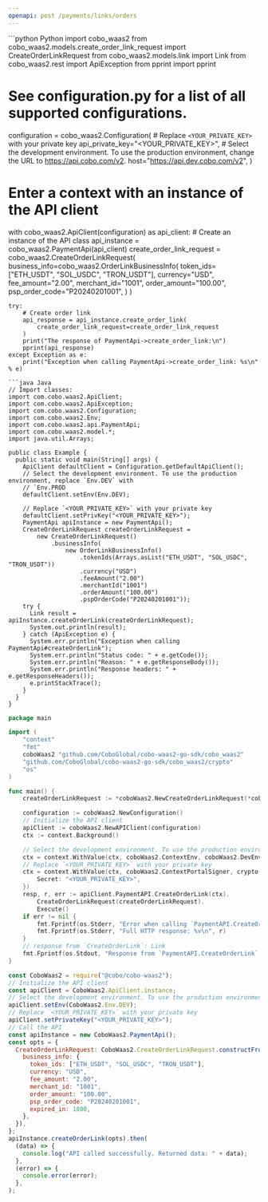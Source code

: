 ```yaml
---
openapi: post /payments/links/orders
---
```


<RequestExample>
```python Python
import cobo_waas2
from cobo_waas2.models.create_order_link_request import CreateOrderLinkRequest
from cobo_waas2.models.link import Link
from cobo_waas2.rest import ApiException
from pprint import pprint

# See configuration.py for a list of all supported configurations.
configuration = cobo_waas2.Configuration(
    # Replace `<YOUR_PRIVATE_KEY>` with your private key
    api_private_key="<YOUR_PRIVATE_KEY>",
    # Select the development environment. To use the production environment, change the URL to https://api.cobo.com/v2.
    host="https://api.dev.cobo.com/v2",
)
# Enter a context with an instance of the API client
with cobo_waas2.ApiClient(configuration) as api_client:
    # Create an instance of the API class
    api_instance = cobo_waas2.PaymentApi(api_client)
    create_order_link_request = cobo_waas2.CreateOrderLinkRequest(
        business_info=cobo_waas2.OrderLinkBusinessInfo(
            token_ids=["ETH_USDT", "SOL_USDC", "TRON_USDT"],
            currency="USD",
            fee_amount="2.00",
            merchant_id="1001",
            order_amount="100.00",
            psp_order_code="P20240201001",
        )
    )

    try:
        # Create order link
        api_response = api_instance.create_order_link(
            create_order_link_request=create_order_link_request
        )
        print("The response of PaymentApi->create_order_link:\n")
        pprint(api_response)
    except Exception as e:
        print("Exception when calling PaymentApi->create_order_link: %s\n" % e)

```
```java Java
// Import classes:
import com.cobo.waas2.ApiClient;
import com.cobo.waas2.ApiException;
import com.cobo.waas2.Configuration;
import com.cobo.waas2.Env;
import com.cobo.waas2.api.PaymentApi;
import com.cobo.waas2.model.*;
import java.util.Arrays;

public class Example {
  public static void main(String[] args) {
    ApiClient defaultClient = Configuration.getDefaultApiClient();
    // Select the development environment. To use the production environment, replace `Env.DEV` with
    // `Env.PROD
    defaultClient.setEnv(Env.DEV);

    // Replace `<YOUR_PRIVATE_KEY>` with your private key
    defaultClient.setPrivKey("<YOUR_PRIVATE_KEY>");
    PaymentApi apiInstance = new PaymentApi();
    CreateOrderLinkRequest createOrderLinkRequest =
        new CreateOrderLinkRequest()
            .businessInfo(
                new OrderLinkBusinessInfo()
                    .tokenIds(Arrays.asList("ETH_USDT", "SOL_USDC", "TRON_USDT"))
                    .currency("USD")
                    .feeAmount("2.00")
                    .merchantId("1001")
                    .orderAmount("100.00")
                    .pspOrderCode("P20240201001"));
    try {
      Link result = apiInstance.createOrderLink(createOrderLinkRequest);
      System.out.println(result);
    } catch (ApiException e) {
      System.err.println("Exception when calling PaymentApi#createOrderLink");
      System.err.println("Status code: " + e.getCode());
      System.err.println("Reason: " + e.getResponseBody());
      System.err.println("Response headers: " + e.getResponseHeaders());
      e.printStackTrace();
    }
  }
}

```
```go Go
package main

import (
	"context"
	"fmt"
	coboWaas2 "github.com/CoboGlobal/cobo-waas2-go-sdk/cobo_waas2"
	"github.com/CoboGlobal/cobo-waas2-go-sdk/cobo_waas2/crypto"
	"os"
)

func main() {
	createOrderLinkRequest := *coboWaas2.NewCreateOrderLinkRequest(*coboWaas2.NewOrderLinkBusinessInfo([]string{"ETH_USDT"}, "USD", "2.00", "1001", "100.00", "P20240201001"))

	configuration := coboWaas2.NewConfiguration()
	// Initialize the API client
	apiClient := coboWaas2.NewAPIClient(configuration)
	ctx := context.Background()

	// Select the development environment. To use the production environment, replace coboWaas2.DevEnv with coboWaas2.ProdEnv
	ctx = context.WithValue(ctx, coboWaas2.ContextEnv, coboWaas2.DevEnv)
	// Replace `<YOUR_PRIVATE_KEY>` with your private key
	ctx = context.WithValue(ctx, coboWaas2.ContextPortalSigner, crypto.Ed25519Signer{
		Secret: "<YOUR_PRIVATE_KEY>",
	})
	resp, r, err := apiClient.PaymentAPI.CreateOrderLink(ctx).
		CreateOrderLinkRequest(createOrderLinkRequest).
		Execute()
	if err != nil {
		fmt.Fprintf(os.Stderr, "Error when calling `PaymentAPI.CreateOrderLink``: %v\n", err)
		fmt.Fprintf(os.Stderr, "Full HTTP response: %v\n", r)
	}
	// response from `CreateOrderLink`: Link
	fmt.Fprintf(os.Stdout, "Response from `PaymentAPI.CreateOrderLink`: %v\n", resp)
}

```
```javascript JavaScript
const CoboWaas2 = require("@cobo/cobo-waas2");
// Initialize the API client
const apiClient = CoboWaas2.ApiClient.instance;
// Select the development environment. To use the production environment, replace `Env.DEV` with `Env.PROD`
apiClient.setEnv(CoboWaas2.Env.DEV);
// Replace `<YOUR_PRIVATE_KEY>` with your private key
apiClient.setPrivateKey("<YOUR_PRIVATE_KEY>");
// Call the API
const apiInstance = new CoboWaas2.PaymentApi();
const opts = {
  CreateOrderLinkRequest: CoboWaas2.CreateOrderLinkRequest.constructFromObject({
    business_info: {
      token_ids: ["ETH_USDT", "SOL_USDC", "TRON_USDT"],
      currency: "USD",
      fee_amount: "2.00",
      merchant_id: "1001",
      order_amount: "100.00",
      psp_order_code: "P20240201001",
      expired_in: 1800,
    },
  }),
};
apiInstance.createOrderLink(opts).then(
  (data) => {
    console.log("API called successfully. Returned data: " + data);
  },
  (error) => {
    console.error(error);
  },
);

```
</RequestExample>